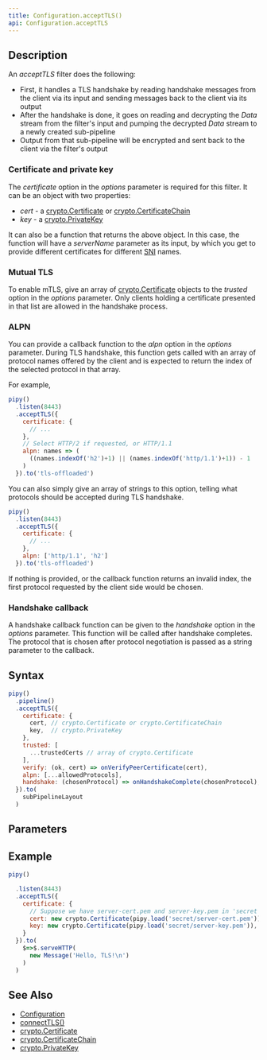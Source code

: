 ```yaml
---
title: Configuration.acceptTLS()
api: Configuration.acceptTLS
---
```


## Description

<Summary/>

<FilterDiagram
  name="acceptTLS"
  input="Data"
  output="Data"
  subInput="Data"
  subOutput="Data"
  subType="link"
/>

An _acceptTLS_ filter does the following:

- First, it handles a TLS handshake by reading handshake messages from the client via its input and sending messages back to the client via its output
- After the handshake is done, it goes on reading and decrypting the _Data_ stream from the filter's input and pumping the decrypted _Data_ stream to a newly created sub-pipeline
- Output from that sub-pipeline will be encrypted and sent back to the client via the filter's output

### Certificate and private key

The _certificate_ option in the _options_ parameter is required for this filter. It can be an object with two properties:

- _cert_ - a [crypto.Certificate](/reference/api/crypto/Certificate) or [crypto.CertificateChain](/reference/api/crypto/CertificateChain)
- _key_ - a [crypto.PrivateKey](/reference/api/crypto/PrivateKey)

It can also be a function that returns the above object. In this case, the function will have a _serverName_ parameter as its input, by which you get to provide different certificates for different [SNI](https://en.wikipedia.org/wiki/Server_Name_Indication) names.

### Mutual TLS

To enable mTLS, give an array of [crypto.Certificate](/reference/api/crypto/Certificate) objects to the _trusted_ option in the _options_ parameter. Only clients holding a certificate presented in that list are allowed in the handshake process.

### ALPN

You can provide a callback function to the _alpn_ option in the _options_ parameter. During TLS handshake, this function gets called with an array of protocol names offered by the client and is expected to return the index of the selected protocol in that array.

For example,

``` js
pipy()
  .listen(8443)
  .acceptTLS({
    certificate: {
      // ...
    },
    // Select HTTP/2 if requested, or HTTP/1.1
    alpn: names => (
      ((names.indexOf('h2')+1) || (names.indexOf('http/1.1')+1)) - 1
    )
  }).to('tls-offloaded')
```

You can also simply give an array of strings to this option, telling what protocols should be accepted during TLS handshake.

``` js
pipy()
  .listen(8443)
  .acceptTLS({
    certificate: {
      // ...
    },
    alpn: ['http/1.1', 'h2']
  }).to('tls-offloaded')
```

If nothing is provided, or the callback function returns an invalid index, the first protocol requested by the client side would be chosen.

### Handshake callback

A handshake callback function can be given to the _handshake_ option in the _options_ parameter. This function will be called after handshake completes. The protocol that is chosen after protocol negotiation is passed as a string parameter to the callback.

## Syntax

``` js
pipy()
  .pipeline()
  .acceptTLS({
    certificate: {
      cert, // crypto.Certificate or crypto.CertificateChain
      key,  // crypto.PrivateKey
    },
    trusted: [
      ...trustedCerts // array of crypto.Certificate
    ],
    verify: (ok, cert) => onVerifyPeerCertificate(cert),
    alpn: [...allowedProtocols],
    handshake: (chosenProtocol) => onHandshakeComplete(chosenProtocol),
  }).to(
    subPipelineLayout
  )
```

## Parameters

<Parameters/>

## Example

``` js
pipy()

  .listen(8443)
  .acceptTLS({
    certificate: {
      // Suppose we have server-cert.pem and server-key.pem in 'secret' folder
      cert: new crypto.Certificate(pipy.load('secret/server-cert.pem')),
      key: new crypto.Certificate(pipy.load('secret/server-key.pem')),
    }
  }).to(
    $=>$.serveHTTP(
      new Message('Hello, TLS!\n')
    )
  )
```

## See Also

* [Configuration](/reference/api/Configuration)
* [connectTLS()](/reference/api/Configuration/connectTLS)
* [crypto.Certificate](/reference/api/crypto/Certificate)
* [crypto.CertificateChain](/reference/api/crypto/CertificateChain)
* [crypto.PrivateKey](/reference/api/crypto/PrivateKey)
